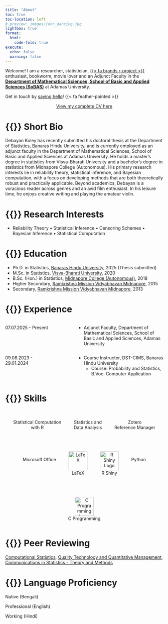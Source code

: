 ```yaml
---
title: "About"
toc: true
toc-location: left
# preview: images/john_dancing.jpg
lightbox: true
format: 
  html: 
    code-fold: true
execute: 
  echo: false
  warning: false
---
```


Welcome! I am a researcher, statistician, [{{< fa brands r-project >}}](https://www.r-project.org/about.html) enthusiast, bookworm, movie lover and an Adjunct Faculty in the [**Department of Mathematical Sciences, School of Basic and Applied Sciences (SoBAS)**](https://science.adamasuniversity.ac.in/mathematics/) at Adamas University.

Get in touch by [saying hello](/contact.qmd)! {{< fa feather-pointed >}}

<center><a href="Debayan_Koley_CV.pdf" target="_blank" rel="noopener">View my complete CV here</a></center>

# {{<fa street-view>}} Short Bio

Debayan Koley has recently submitted his doctoral thesis at the Department of Statistics, Banaras Hindu University, and is currently employed as an adjunct faculty in the Department of Mathematical Sciences, School of Basic and Applied Sciences at Adamas University. He holds a master's degree in statistics from Visva-Bharati University and a bachelor's degree in statistics from Midnapore College (Autonomous). His primary research interests lie in reliability theory, statistical inference, and Bayesian computation, with a focus on developing methods that are both theoretically robust and practically applicable. Beyond academics, Debayan is a voracious reader across genres and an avid film enthusiast. In his leisure time, he enjoys creative writing and playing the amateur violin.

# {{<fa magnifying-glass-plus>}} Research Interests

-   Reliability Theory $\bullet$ Statistical Inference $\bullet$ Censoring Schemes $\bullet$ Bayesian Inference $\bullet$ Statistical Computation

# {{<fa user-graduate>}} Education

-   Ph.D. in Statistics, [Banaras Hindu University](https://www.bhu.ac.in/Site/Home/1_2_16_Main-Site), 2025 (Thesis submitted)
-   M.Sc. in Statistics, [Visva-Bharati University](https://www.visvabharati.ac.in/Visva_Bharati.html), 2020
-   B.Sc. (Hon.) in Statistics, [Midnapore College (Autonomous)](https://midnaporecollege.ac.in/), 2018
-   Higher Secondary, [Ramkrishna Mission Vidyabhavan Midnapore](https://www.rkmvmidnapore.org/), 2015
-   Secondary, [Ramkrishna Mission Vidyabhavan Midnapore](https://www.rkmvmidnapore.org/), 2013

# {{<fa user-tie>}} Experience

:::::: columns
::: {.column width="30%"}
07.07.2025 - Present
:::

::: {.column width="10%"}
<!-- empty column to create gap -->
:::

::: {.column width="60%"}
-   Adjunct Faculty, Department of Mathematical Sciences, School of Basic and Applied Sciences, Adamas University
:::
::::::

:::::: columns
::: {.column width="30%"}
09.08.2023 - 29.01.2024
:::

::: {.column width="10%"}
<!-- empty column to create gap -->
:::

::: {.column width="60%"}
-   Course Instructor, DST-CIMS, Banaras Hindu University
    -   Course: Probability and Statistics, B.Voc. Computer Application
:::
::::::

# {{<fa gear>}} Skills

::::::::: {style="display: flex; flex-wrap: wrap; justify-content: center; gap: 40px; text-align: center;"}
<div>

<i class="fa-brands fa-r-project fa-3x" style="color: blue;"></i><br> Statistical Computation <br> with R

</div>

<div>

<i class="fa-solid fa-chart-line fa-3x" style="color: green;"></i><br> Statistics and <br> Data Analysis

</div>

<div>

<i class="fa-solid fa-z fa-3x" style="color: red;"></i><br> Zotero <br> Reference Manager

</div>

<div>

<i class="fa-brands fa-microsoft fa-3x" style="color: blue;"></i><br> Microsoft Office

</div>

<div>

<img src="https://upload.wikimedia.org/wikipedia/commons/9/92/LaTeX_logo.svg" alt="LaTeX" width="60"/><br> LaTeX

</div>

<div>

<img src="https://raw.githubusercontent.com/rstudio/hex-stickers/master/PNG/shiny.png" alt="R Shiny Logo" width="60"/><br> R Shiny

</div>

<div>

<i class="fa-brands fa-python fa-3x" style="color: #44511f;"></i><br> Python

</div>

<div>
<img src="https://upload.wikimedia.org/wikipedia/commons/thumb/1/19/C_Logo.png/320px-C_Logo.png" alt="C Programming Logo" width="60"/><br> C Programming
</div>


:::::::::

# {{<fa users>}} Peer Reviewing

[Computational Statistics](https://link.springer.com/journal/180), [Quality Technology and Quantitative Management](https://www.tandfonline.com/journals/ttqm20), [Communications in Statistics - Theory and Methods ](https://www.tandfonline.com/journals/lsta20)

<!-- # {{<fa address-card>}} Memberships -->

<!-- -   e-student membership $\bullet$ [Royal Statistical Society](https://rss.org.uk/) $\bullet$ ID: 218947 -->
<!-- -   Student membership $\bullet$ [Institute of Mathematical Statistics](https://imstat.org/) $\bullet$ ID: 37517 -->
<!-- -   Student membership $\bullet$ [International Indian Statistical Association](https://www.intindstat.org/) $\bullet$ ID: IN-00-2839 -->

# {{<fa language>}} Language Proficiency

:::: language-bar
::: {.language-level style="width: 90%;"}
Native (Bengali)
:::
::::

:::: language-bar
::: {.language-level style="width: 75%;"}
Professional (English)
:::
::::

:::: language-bar
::: {.language-level style="width: 50%;"}
Working (Hindi)
:::
::::
